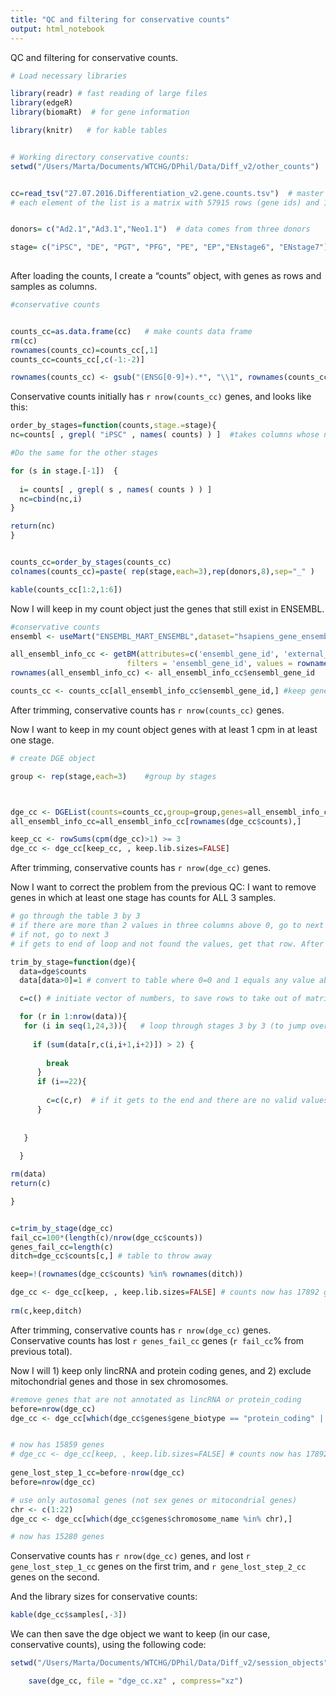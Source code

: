 ```yaml
---
title: "QC and filtering for conservative counts"
output: html_notebook
---
```


QC and filtering for conservative counts.

```r

# Load necessary libraries

library(readr) # fast reading of large files
library(edgeR)
library(biomaRt)  # for gene information

library(knitr)   # for kable tables


# Working directory conservative counts:
setwd("/Users/Marta/Documents/WTCHG/DPhil/Data/Diff_v2/other_counts")


cc=read_tsv("27.07.2016.Differentiation_v2.gene.counts.tsv")  # master object, is a list of matrices (24 elements, 1 per sample)
# each element of the list is a matrix with 57915 rows (gene ids) and 17 columns (gene id, length, counts, TPM, etc)


donors= c("Ad2.1","Ad3.1","Neo1.1")  # data comes from three donors

stage= c("iPSC", "DE", "PGT", "PFG", "PE", "EP","ENstage6", "ENstage7") # 8 stages
 

```
After loading the counts, I create a "counts" object, with genes as rows and samples as columns. 


```r

#conservative counts


counts_cc=as.data.frame(cc)   # make counts data frame
rm(cc)
rownames(counts_cc)=counts_cc[,1]
counts_cc=counts_cc[,c(-1:-2)]

rownames(counts_cc) <- gsub("(ENSG[0-9]+).*", "\\1", rownames(counts_cc)) # cut everything after the dot


```

Conservative counts initially has `r nrow(counts_cc)` genes, and looks like this: 

```r


order_by_stages=function(counts,stage.=stage){
nc=counts[ , grepl( "iPSC" , names( counts) ) ]  #takes columns whose name matches x

#Do the same for the other stages

for (s in stage.[-1])  {         
  
  i= counts[ , grepl( s , names( counts ) ) ]
  nc=cbind(nc,i)
}

return(nc)
}


counts_cc=order_by_stages(counts_cc)
colnames(counts_cc)=paste( rep(stage,each=3),rep(donors,8),sep="_" )

kable(counts_cc[1:2,1:6])

```

Now I will keep in my count object just the genes that still exist in ENSEMBL.

```r

#conservative counts
ensembl <- useMart("ENSEMBL_MART_ENSEMBL",dataset="hsapiens_gene_ensembl",host="www.ensembl.org")

all_ensembl_info_cc <- getBM(attributes=c('ensembl_gene_id', 'external_gene_name', 'gene_biotype', 'chromosome_name'),
                          filters = 'ensembl_gene_id', values = rownames(counts_cc), mart = ensembl)
rownames(all_ensembl_info_cc) <- all_ensembl_info_cc$ensembl_gene_id

counts_cc <- counts_cc[all_ensembl_info_cc$ensembl_gene_id,] #keep genes in counts whose geneID still exists in Ensembl

```

After trimming,  conservative counts has `r nrow(counts_cc)` genes.

Now I want to keep in my count object genes with at least 1 cpm in at least one stage.


```r


# create DGE object

group <- rep(stage,each=3)    #group by stages 



dge_cc <- DGEList(counts=counts_cc,group=group,genes=all_ensembl_info_cc) 
all_ensembl_info_cc=all_ensembl_info_cc[rownames(dge_cc$counts),] 

keep_cc <- rowSums(cpm(dge_cc)>1) >= 3   
dge_cc <- dge_cc[keep_cc, , keep.lib.sizes=FALSE]     

```
After trimming,  conservative counts has `r nrow(dge_cc)` genes.

Now I want to correct the problem from the previous QC: I want to remove genes in which at least one stage has counts for ALL 3 samples.

```r



# go through the table 3 by 3
# if there are more than 2 values in three columns above 0, go to next row.
# if not, go to next 3
# if gets to end of loop and not found the values, get that row. After loop, subset matrix excluding those rows

trim_by_stage=function(dge){
  data=dge$counts
  data[data>0]=1 # convert to table where 0=0 and 1 equals any value above 0

  c=c() # initiate vector of numbers, to save rows to take out of matrix

  for (r in 1:nrow(data)){
   for (i in seq(1,24,3)){   # loop through stages 3 by 3 (to jump over samples of same stage)
    
     if (sum(data[r,c(i,i+1,i+2)]) > 2) {
      
        break
      }
      if (i==22){
      
        c=c(c,r)  # if it gets to the end and there are no valid values, append to vector
      }
    
    
   }
  
  }

rm(data)
return(c)

}


c=trim_by_stage(dge_cc)
fail_cc=100*(length(c)/nrow(dge_cc$counts))
genes_fail_cc=length(c)
ditch=dge_cc$counts[c,] # table to throw away

keep=!(rownames(dge_cc$counts) %in% rownames(ditch))

dge_cc <- dge_cc[keep, , keep.lib.sizes=FALSE] # counts now has 17892 genes
    
rm(c,keep,ditch)


```
After trimming, conservative counts has `r nrow(dge_cc)` genes. Conservative counts has lost  `r genes_fail_cc` genes (`r fail_cc`% from previous total).

Now I will 1) keep only lincRNA and protein coding genes, and 2) exclude mitochondrial genes and those in sex chromosomes.

``` r


#remove genes that are not annotated as lincRNA or protein_coding
before=nrow(dge_cc)
dge_cc <- dge_cc[which(dge_cc$genes$gene_biotype == "protein_coding" | dge_cc$genes$gene_biotype == "lincRNA"),]


# now has 15859 genes
# dge_cc <- dge_cc[keep, , keep.lib.sizes=FALSE] # counts now has 17892 genes
    
gene_lost_step_1_cc=before-nrow(dge_cc)
before=nrow(dge_cc)

# use only autosomal genes (not sex genes or mitocondrial genes)
chr <- c(1:22)
dge_cc <- dge_cc[which(dge_cc$genes$chromosome_name %in% chr),]

# now has 15280 genes


```
Conservative counts has `r nrow(dge_cc)` genes, and lost `r gene_lost_step_1_cc` genes on the first trim, and `r gene_lost_step_2_cc` genes on the second. 


And the library sizes for conservative counts:

``` r
kable(dge_cc$samples[,-3])
```

We can then save the dge object we want to keep (in our case, conservative counts), using the following code:


``` r
setwd("/Users/Marta/Documents/WTCHG/DPhil/Data/Diff_v2/session_objects")

    save(dge_cc, file = "dge_cc.xz" , compress="xz")
```


